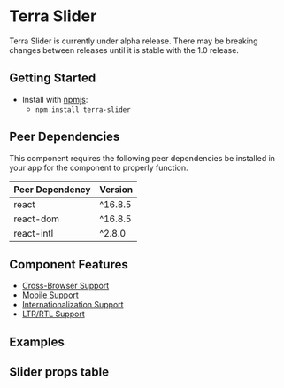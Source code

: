 


<Badge />

# Terra Slider

<Notice variant="caution" ariaLevel="2">
Terra Slider is currently under alpha release. There may be breaking changes between releases until it is stable with the 1.0 release.
</Notice>


## Getting Started

- Install with [npmjs](https://www.npmjs.com):
  - `npm install terra-slider`

<!-- AUTO-GENERATED-CONTENT:START Peer Dependencies -->
## Peer Dependencies

This component requires the following peer dependencies be installed in your app for the component to properly function.

| Peer Dependency | Version |
|-|-|
| react | ^16.8.5 |
| react-dom | ^16.8.5 |
| react-intl | ^2.8.0 |

<!-- AUTO-GENERATED-CONTENT:END -->

## Component Features

 * [Cross-Browser Support](https://engineering.cerner.com/terra-ui/about/terra-ui/component-standards#cross-browser-support)
 * [Mobile Support](https://engineering.cerner.com/terra-ui/about/terra-ui/component-standards#mobile-support)
 * [Internationalization Support](https://engineering.cerner.com/terra-ui/about/terra-ui/component-standards#internationalization-i18n)
 * [LTR/RTL Support](https://engineering.cerner.com/terra-ui/about/terra-ui/component-standards#ltr--rtl)

## Examples
<DefaultSlider />
<CustomSlider />
<DisabledSlider />

## Slider props table
<SliderPropsTable />
